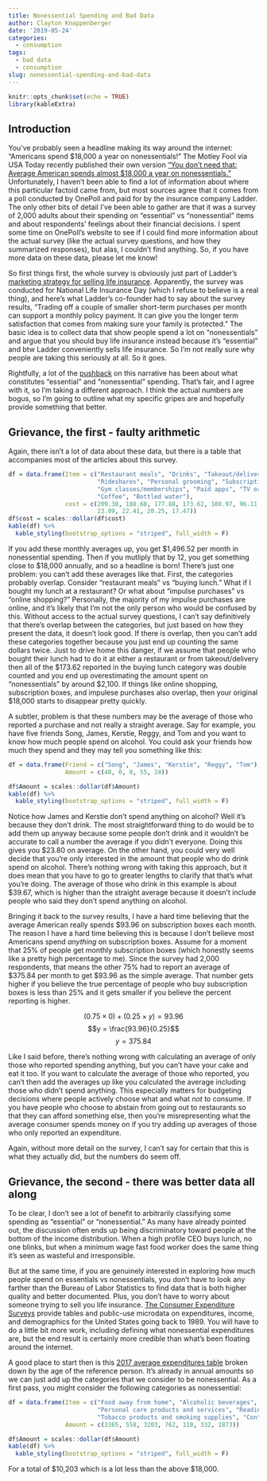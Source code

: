```yaml
---
title: Nonessential Spending and Bad Data
author: Clayton Knappenberger
date: '2019-05-24'
categories:
  - consumption
tags:
  - bad data
  - consumption
slug: nonessential-spending-and-bad-data
---
```


```r
knitr::opts_chunk$set(echo = TRUE)
library(kableExtra)
```

## Introduction
You've probably seen a headline making its way around the internet: "Americans spend \$18,000 a year on nonessentials!" The Motley Fool via USA Today recently published their own version ["You don't need that: Average American spends almost \$18,000 a year on nonessentials."](https://www.usatoday.com/story/money/2019/05/07/americans-spend-thousands-on-nonessentials/39450207/) Unfortunately, I haven't been able to find a lot of information about where this particular factoid came from, but most sources agree that it comes from a poll conducted by OnePoll and paid for by the insurance company Ladder. The only other bits of detail I've been able to gather are that it was a survey of 2,000 adults about their spending on "essential" vs "nonessential" items and about respondents' feelings about their financial decisions. I spent some time on OnePoll's website to see if I could find more information about the actual survey (like the actual survey questions, and how they summarized responses), but alas, I couldn't find anything. So, if you have more data on these data, please let me know!

So first things first, the whole survey is obviously just part of Ladder's [marketing strategy for selling life insurance](https://www.swnsdigital.com/2019/05/americans-spend-at-least-18000-a-year-on-these-non-essential-costs/). Apparently, the survey was conducted for National Life Insurance Day (which I refuse to believe is a real thing), and here's what Ladder's co-founder had to say about the survey results, "Trading off a couple of smaller short-term purchases per month can support a monthly policy payment. It can give you the longer term satisfaction that comes from making sure your family is protected." The basic idea is to collect data that show people spend a lot on "nonessentials" and argue that you should buy life insurance instead because it's "essential" and btw Ladder conveniently sells life insurance. So I'm not really sure why people are taking this seriously at all. So it goes.

Rightfully, a lot of the [pushback](https://www.bustle.com/p/americans-may-spend-18000-on-nonessentials-per-year-but-the-term-nonessential-is-the-real-problem-17855774) on this narrative has been about what constitutes "essential" and "nonessential" spending. That's fair, and I agree with it, so I'm taking a different approach. I think the actual numbers are bogus, so I'm going to outline what my specific gripes are and hopefully provide something that better.  


## Grievance, the first - faulty arithmetic 
Again, there isn't a lot of data about these data, but there is a table that accompanies most of the articles about this survey. 

```r
df = data.frame(Item = c("Restaurant meals", "Drinks", "Takeout/delivery", "Buying lunch", "Impulse purchases",
                         "Rideshares", "Personal grooming", "Subscription boxes", "Cable", "Online shopping",
                         "Gym classes/memberships", "Paid apps", "TV or movie streaming", "Music streaming",
                         "Coffee", "Bottled water"), 
                cost = c(209.38, 188.68, 177.88, 173.62, 108.97, 96.11, 94.25, 93.96, 90.57, 84.11, 72.53, 23.24,
                         23.09, 22.41, 20.25, 17.47))
df$cost = scales::dollar(df$cost)
kable(df) %>%
  kable_styling(bootstrap_options = "striped", full_width = F)
```

If you add these monthly averages up, you get \$1,496.52 per month in nonessential spending. Then if you mutliply that by 12, you get something close to $18,000 annually, and so a headline is born! There's just one problem: you can't add these averages like that. First, the categories probably overlap. Consider "restaurant meals" vs "buying lunch." What if I bought my lunch at a restaurant? Or what about "impulse purchases" vs "online shopping?" Personally, the majority of my impulse purchases are online, and it's likely that I'm not the only person who would be confused by this. Without access to the actual survey questions, I can't say definitively that there's overlap between the categories, but just based on how they present the data, it doesn't look good. If there is overlap, then you can't add these categories together because you just end up counting the same dollars twice. Just to drive home this danger, if we assume that people who bought their lunch had to do it at either a restaurant or from takeout/delivery then all of the \$173.62 reported in the buying lunch category was double counted and you end up overestimating the amount spent on "nonessentials" by around \$2,100. If things like online shopping, subscription boxes, and impulese purchases also overlap, then your original \$18,000 starts to disappear pretty quickly. 

A subtler, problem is that these numbers may be the average of those who reported a purchase and not really a straight average. Say for example, you have five friends Song, James, Kerstie, Reggy, and Tom and you want to know how much people spend on alcohol. You could ask your friends how much they spend and they may tell you something like this:

```r
df = data.frame(Friend = c("Song", "James", "Kerstie", "Reggy", "Tom"), 
                Amount = c(40, 0, 0, 55, 24))

df$Amount = scales::dollar(df$Amount)
kable(df) %>%
  kable_styling(bootstrap_options = "striped", full_width = F)
```

Notice how James and Kerstie don't spend anything on alcohol? Well it's because they don't drink. The most straightforward thing to do would be to add them up anyway because some people don't drink and it wouldn't be accurate to call a number the average if you didn't everyone. Doing this gives you \$23.80 on average. On the other hand, you could very well decide that you're only interested in the amount that people who do drink spend on alcohol. There's nothing wrong with taking this approach, but it does mean that you have to go to greater lengths to clarify that that's what you're doing. The average of those who drink in this example is about \$39.67, which is higher than the straight average because it doesn't include people who said they don't spend anything on alcohol. 

Bringing it back to the survey results, I have a hard time believing that the average American really spends \$93.96 on subscription boxes each month. The reason I have a hard time believing this is because I don't believe most Americans spend *anything* on subscription boxes. Assume for a moment that 25\% of people get monthly subscription boxes (which honestly seems like a pretty high percentage to me). Since the survey had 2,000 respondents, that means the other 75\% had to report an average of \$375.84 per month to get \$93.96 as the simple average. That number gets higher if you believe the true percentage of people who buy subscription boxes is less than 25\% and it gets smaller if you believe the percent reporting is higher.  

$$(0.75 \times 0) + (0.25 \times y) = 93.96$$
$$y = \frac{93.96}{0.25}$$
$$y = 375.84$$ 

Like I said before, there's nothing wrong with calculating an average of only those who reported spending anything, but you can't have your cake and eat it too. If you want to calculate the average of those who reported, you can't then add the averages up like you calculated the average including those who didn't spend anything. This especially matters for budgeting decisions where people actively choose what and what *not* to consume. If you have people who choose to abstain from going out to restaurants so that they can afford something else, then you're misrepresenting what the average consumer spends money on if you try adding up averages of those who only reported an expenditure. 

Again, without more detail on the survey, I can't say for certain that this is what they actually did, but the numbers do seem off.

## Grievance, the second - there was better data all along
To be clear, I don't see a lot of benefit to arbitrarily classifying some spending as "essential" or "nonessential." As many have already pointed out, the discussion often ends up being discriminatory toward people at the bottom of the income distribution. When a high profile CEO buys lunch, no one blinks, but when a minimum wage fast food worker does the same thing it's seen as wasteful and irresponsible.  

But at the same time, if you are genuinely interested in exploring how much people spend on essentials vs nonessentials, you don't have to look any farther than the Bureau of Labor Statistics to find data that is both higher quality and better documented. Plus, you don't have to worry about someone trying to sell you life insurance. [The Consumer Expenditure Surveys](https://www.bls.gov/cex) provide tables and public-use microdata on expenditures, income, and demographics for the United States going back to 1989. You will have to do a little bit more work, including defining what nonessential expenditures are, but the end result is certainly more credible than what's been floating around the internet. 

A good place to start then is this [2017 average expenditures table](https://www.bls.gov/cex/2017/combined/age.pdf) broken down by the age of the reference person. It's already in annual amounts so we can just add up the categories that we consider to be nonessential. As a first pass, you might consider the following categories as nonessential:

```r
df = data.frame(Item = c("Food away from home", "Alcoholic beverages", "Entertainment",
                         "Personal care products and services", "Reading", 
                         "Tobacco products and smoking supplies", "Contributions"), 
                Amount = c(3365, 558, 3203, 762, 110, 332, 1873))

df$Amount = scales::dollar(df$Amount)
kable(df) %>%
  kable_styling(bootstrap_options = "striped", full_width = F)
```

For a total of \$10,203 which is a lot less than the above \$18,000. 